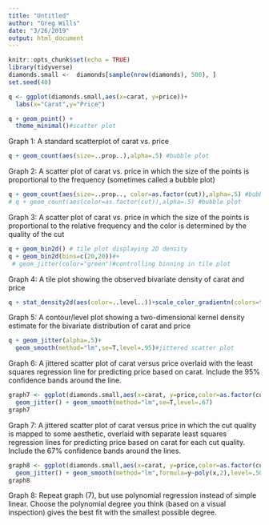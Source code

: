 ```yaml
---
title: "Untitled"
author: "Greg Wills"
date: "3/26/2019"
output: html_document
---
```


```r
knitr::opts_chunk$set(echo = TRUE)
library(tidyverse)
diamonds.small <-  diamonds[sample(nrow(diamonds), 500), ]
set.seed(40)
```

```r
q <- ggplot(diamonds.small,aes(x=carat, y=price))+
  labs(x="Carat",y="Price")

q + geom_point() +
  theme_minimal()#scatter plot
```

Graph 1: A standard scatterplot of carat vs. price


```r
q + geom_count(aes(size=..prop..),alpha=.5) #bubble plot
```

Graph 2: A scatter plot of carat vs. price in which the size of the points is proportional to the frequency (sometimes called a bubble plot)


```r
q + geom_count(aes(size=..prop.., color=as.factor(cut)),alpha=.5) #bubble plot
# q + geom_count(aes(color=as.factor(cut)),alpha=.5) #bubble plot
```

Graph 3: A scatter plot of carat vs. price in which the size of the points is proportional to the relative frequency and the color is determined by the quality of the cut


```r
q + geom_bin2d() # tile plot displaying 2D density
q + geom_bin2d(bins=c(20,20))#+
 # geom_jitter(color="green")#controlling binning in tile plot
```

Graph 4: A tile plot showing the observed bivariate density of carat and price


```r
q + stat_density2d(aes(color=..level..))+scale_color_gradientn(colors=topo.colors(5))
```

Graph 5: A contour/level plot showing a two-dimensional kernel density estimate for the bivariate distribution of carat and price


```r
q + geom_jitter(alpha=.5)+
  geom_smooth(method="lm",se=T,level=.95)#jittered scatter plot
```

Graph 6: A jittered scatter plot of carat versus price overlaid with the least squares regression line for predicting price based on carat. Include the 95% confidence bands around the line.


```r
graph7 <- ggplot(diamonds.small,aes(x=carat, y=price,color=as.factor(cut))) +
  geom_jitter() + geom_smooth(method="lm",se=T,level=.67)
graph7
```

Graph 7: A jittered scatter plot of carat versus price in which the cut quality is mapped to some aesthetic, overlaid with separate least squares regression lines for predicting price based on carat for each cut quality. Include the 67% confidence bands around the lines.


```r
graph8 <- ggplot(diamonds.small,aes(x=carat, y=price,color=as.factor(cut))) +
  geom_jitter() + geom_smooth(method="lm",formula=y~poly(x,2),level=.50)
graph8
```

Graph 8: Repeat graph (7), but use polynomial regression instead of simple linear. Choose the polynomial degree you think (based on a visual inspection) gives the best fit with the smallest possible degree.
